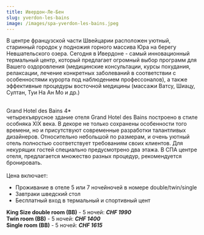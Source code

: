 ```yaml
---
title: Ивердон-Ле-Бен
slug: yverdon-les-bains
image: /images/spa-yverdon-les-bains.jpeg
---
```

В центре французской части Швейцарии расположен уютный, старинный городок у подножия горного массива Юра на берегу Невшательского озера. Сегодня в Ивердоне - самый инновационный термальный центр, который предлагает огромный выбор программ для Вашего оздоровления (медицинские консультации, курсы похудания, релаксации, лечение конкретных заболеваний в соответствии с особенностями курорта под наблюдением профессоналов), а также эффективные процедуры восточной медицины (массажи Ватсу, Шиацу, Султан, Туи На Ан Мо и др.)

\
Grand Hotel des Bains 4*\
четырехъярусное здание отеля Grand Hotel des Bains построено в стиле особняка XIX века. В декоре не только сохранены особенности того времени, но и присутствуют современные разработки талантливых дизайнеров. Относительно небольшой по размерам, и очень уютный отель полностью соответствует требованиям своих клиентов. Для некурящих гостей специально предусмотрено два этажа. В СПА центре отеля, предлагается множество разных процедур, рекомендуется бронировать.\
\
Цена включает:

* Проживание в отеле 5 или 7 ночейночей в номере double/twin/single
* Завтраки шведский стол
* Бесплатный вход в термальный и спортивный цент

**King Size double room (BB)** - 5 ночей: ***CHF 1990***\
**Twin room (BB)** - 5 ночей: ***CHF 1400***\
**Single room (BB)** - 5 ночей: ***CHF 1615***
